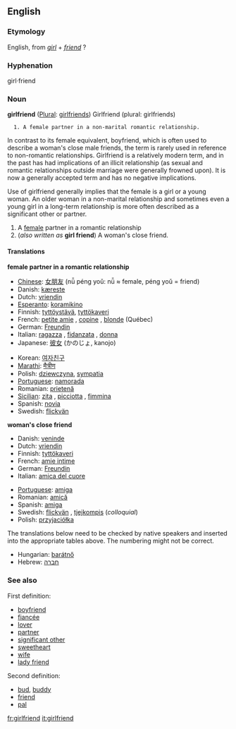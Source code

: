 ==English==

===Etymology===
English, from ''[[girl]]'' + ''[[friend]]'' ?
===Hyphenation===
girl&middot;friend
===Noun===
'''girlfriend''' ([[Plural]]: [[girlfriends]])
Girlfriend (plural: girlfriends)

   1. A female partner in a non-marital romantic relationship.

In contrast to its female equivalent, boyfriend, which is often used to describe a woman's close male friends, the term is rarely used in reference to non-romantic relationships. Girlfriend is a relatively modern term, and in the past has had implications of an illicit relationship (as sexual and romantic relationships outside marriage were generally frowned upon). It is now a generally accepted term and has no negative implications.

Use of girlfriend generally implies that the female is a girl or a young woman. An older woman in a non-marital relationship and sometimes even a young girl in a long-term relationship is more often described as a significant other or partner.

#A [[female]] partner in a romantic relationship
#(''also written as'' '''girl friend''') A woman's close friend.

====Translations====
'''female partner in a romantic relationship'''
{{top}}
*[[w:Chinese language|Chinese]]: [[女朋友]] (nǚ péng yoǔ: nǚ ≈ female, péng yoǔ = friend)
*Danish: [[kæreste]]
*Dutch: [[vriendin]]
*[[w:Esperanto|Esperanto]]: [[koramikino]]
*Finnish: [[tyttöystävä]], [[tyttökaveri]]
*French: [[petite amie]] {{f}}, [[copine]] {{f}}, [[blonde]] {{f}} (Québec)
*German: [[Freundin]] {{f}}
*Italian: [[ragazza]] {{f}}, [[fidanzata]] {{f}}, [[donna]] {{f}}
*Japanese: [[彼女]] (かのじょ, kanojo)
{{mid}}
*Korean: [[여자친구]]
*[[Marathi]]: [[मैत्रीण]]
*Polish: [[dziewczyna]], [[sympatia]] {{f}}
*[[Portuguese]]: [[namorada]] {{f}}
*Romanian: [[prietenă]] {{f}}
*[[Sicilian]]: [[zita]] {{f}}, [[picciotta]] {{f}}, [[fimmina]] {{f}}
*Spanish: [[novia]] {{f}}
*Swedish: [[flickvän]] {{c}}
{{bottom}}

'''woman's close friend'''
{{top}}
*Danish: [[veninde]]
*Dutch: [[vriendin]]
*Finnish: [[tyttökaveri]]
*French: [[amie intime]] {{f}}
*German: [[Freundin]] {{f}}
*Italian: [[amica del cuore]] {{f}}
{{mid}}
*[[Portuguese]]: [[amiga]] {{f}} <!--this does not suggest closeness: compare French and Italian above-->
*Romanian: [[amică]] {{f}} <!--this does not suggest closeness: compare French and Italian above-->
*Spanish: [[amiga]] {{f}} <!--this does not suggest closeness: compare French and Italian above-->
*Swedish: [[flickvän]] {{c}}, [[tjejkompis]] {{c}} (''colloquial'')
*Polish: [[przyjaciółka]] {{f}}
{{bottom}}

The translations below need to be checked by native speakers and inserted into the appropriate tables above.  The numbering might not be correct.

*Hungarian: [[barátnő]]
*Hebrew: [[חברה]] {{f}}

===See also===
First definition:
*[[boyfriend]]
*[[fiancée]]
*[[lover]]
*[[partner]]
*[[significant other]]
*[[sweetheart]]
*[[wife]]
*[[lady friend]]
Second definition:
*[[bud]], [[buddy]]
*[[friend]]
*[[pal]]

[[fr:girlfriend]]
[[it:girlfriend]]